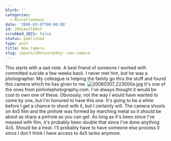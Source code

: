 ```yaml
---
blurb: ''
categories:
  - Miscellaneous
date: '2006-03-07T00:00:00'
id: 20eLeuzTp0sY
scrubbed_2021: false
status: published
type: post
title: New Camera
slug: /posts/20eleuztp0sy--new-camera
---
```


This starts with a sad note. A best friend of someone I worked with
committed suicide a few weeks back. I never met him, but he was a
photographer. My colleague is helping the family go thru the stuff
and found this camera which he has given to me.
![20060307\_223000a.jpg](http://www.alanwsmith.com/blog/wp-content/uploads/2006/03/20060307_223000a.jpg "20060307_223000a.jpg")
It's one of the ones from pinholephotography.com. I've always
thought it would be cool to own one of these. Obviously, not the
way I would have wanted to come by one, but I'm honored to have
this one. It's going to be a while before I get a chance to shoot
with it, but I certainly will. The camera shoots on 4x5 film and
the pinhole was formed by marching metal so it should be about as
sharp a pinhole as you can get. As long as it's been since I've
messed with film, it's probably been double that since I've done
anything 4x5. Should be a treat. I'll probably have to have someone
else process it since I don't think I have access to 4x5 tanks
anymore.
